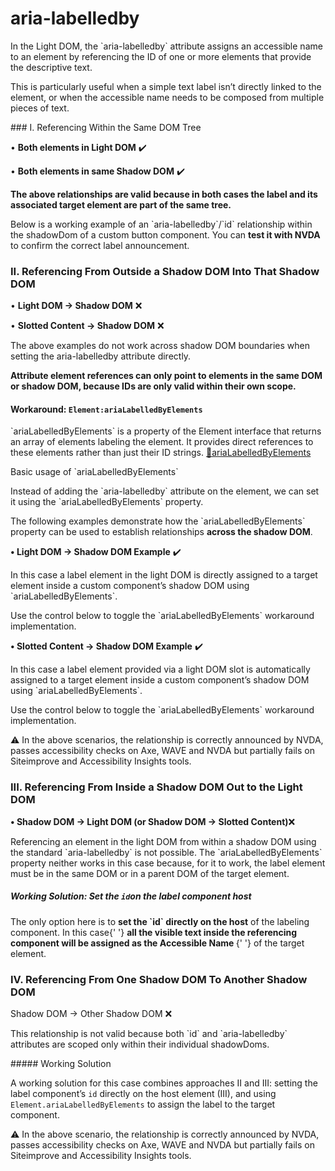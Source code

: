 
<Meta of={CCR} />

# aria-labelledby

<div className="lead">
  In the Light DOM, the `aria-labelledby` attribute assigns an accessible name to an element by
  referencing the ID of one or more elements that provide the descriptive text.
</div>
<p>
  This is particularly useful when a simple text label isn’t directly linked to the element, or when
  the accessible name needs to be composed from multiple pieces of text.
</p>
### I. Referencing Within the Same DOM Tree

• <b>Both elements in Light DOM</b> ✔️

<Source language="html" dark code={DefaultExample}></Source>

• <b>Both elements in same Shadow DOM</b> ✔️

<Source language="html" dark code={DefaultExample2}></Source>
<p>
  <b>
    The above relationships are valid because in both cases the label and its associated target
    element are part of the same tree.
  </b>
</p>

<p>
  Below is a working example of an `aria-labelledby`/`id` relationship within the shadowDom of a
  custom button component. You can <b>test it with NVDA</b> to confirm the correct label
  announcement.
</p>

<Canvas of={CCR.ExampleHTML} sourceState="hide" />

### II. Referencing From Outside a Shadow DOM Into That Shadow DOM

• <b>Light DOM → Shadow DOM</b> ❌

<Source language="html" dark code={NonWorkingExampleIIa}></Source>

• <b>Slotted Content → Shadow DOM</b> ❌

<Source language="html" dark code={NonWorkingExampleIIb}></Source>

<p>
  The above examples do not work across shadow DOM boundaries when setting the aria-labelledby
  attribute directly.
</p>
<p>
  <b>
    Attribute element references can only point to elements in the same DOM or shadow DOM, because
    IDs are only valid within their own scope.
  </b>
</p>

#### Workaround: `Element:ariaLabelledByElements`

<p>
  `ariaLabelledByElements` is a property of the Element interface that returns an array of elements
  labeling the element. It provides direct references to these elements rather than just their ID
  strings.
  <a
    target="blank"
    href="https://developer.mozilla.org/en-US/docs/Web/API/Element/ariaLabelledByElements"
  >
    🔗ariaLabelledByElements
  </a>
</p>

<div className="lead">Basic usage of `ariaLabelledByElements` </div>
<Source language="html" dark code={ArialabelledbyElementsPropertyHTML}></Source>
<p>
  Instead of adding the `aria-labelledby` attribute on the element, we can set it using the
  `ariaLabelledByElements` property.
</p>
<Source language="js" dark code={ArialabelledbyElementsProperty}></Source>
<p>
  The following examples demonstrate how the `ariaLabelledByElements` property can be used to
  establish relationships <b>across the shadow DOM</b>.
</p>

<p>
  <b>• Light DOM → Shadow DOM Example</b> ✔️
</p>
<p>
  In this case a label element in the light DOM is directly assigned to a target element inside a
  custom component’s shadow DOM using `ariaLabelledByElements`.
</p>

<Source language="html" dark code={WorkingExampleIIa}></Source>
<p>Use the control below to toggle the `ariaLabelledByElements` workaround implementation.</p>
<Canvas of={CCR.Example2} sourceState="hide" />
<div className="hide-col-default">
  <Controls of={CCR.Example2} />
</div>

<p>
  <b>• Slotted Content → Shadow DOM Example</b> ✔️
</p>
<p>
  In this case a label element provided via a light DOM slot is automatically assigned to a target
  element inside a custom component’s shadow DOM using `ariaLabelledByElements`.
</p>
<Source language="html" dark code={WorkingExampleIIb}></Source>
<p>Use the control below to toggle the `ariaLabelledByElements` workaround implementation.</p>
<Canvas of={CCR.Example3} sourceState="hide<p>" />
<div className="hide-col-default">
  <Controls of={CCR.Example3} />
</div>

⚠️ In the above scenarios, the relationship is correctly announced by NVDA, passes accessibility checks on Axe, WAVE and NVDA but partially fails on Siteimprove and Accessibility Insights tools.

### III. Referencing From Inside a Shadow DOM Out to the Light DOM

<p>
  <b>• Shadow DOM → Light DOM (or Shadow DOM → Slotted Content)</b>❌
</p>

<p>
  Referencing an element in the light DOM from within a shadow DOM using the standard
  `aria-labelledby` is not possible. The `ariaLabelledByElements` property neither works in this
  case because, for it to work, the label element must be in the same DOM or in a parent DOM of the
  target element.
</p>
<Source language="html" dark code={NonWorkingExampleIII}></Source>

##### Working Solution: Set the `id`on the label component host

<p>
  The only option here is to <b>set the `id` directly on the host</b> of the labeling component. In
  this case{' '}
  <b>
    all the visible text inside the referencing component will be assigned as the Accessible Name
  </b>{' '}
  of the target element.
</p>
<Source language="html" dark code={WorkingExampleIII}></Source>
<Canvas of={CCR.Example4} sourceState="hide" />

### IV. Referencing From One Shadow DOM To Another Shadow DOM

Shadow DOM → Other Shadow DOM ❌

<Source language="html" dark code={NonWorkingExampleIV}></Source>
<p>
  This relationship is not valid because both `id` and `aria-labelledby` attributes are scoped only within
  their individual shadowDoms.
</p>
##### Working Solution

A working solution for this case combines approaches II and III: setting the label component’s `id` directly on the host element (III), and using `Element.ariaLabelledByElements` to assign the label to the target component.

<Source language="html" dark code={WorkingExampleIV}></Source>
<Canvas of={CCR.Example5} sourceState="hide" />

⚠️ In the above scenario, the relationship is correctly announced by NVDA, passes accessibility checks on Axe, WAVE and NVDA but partially fails on Siteimprove and Accessibility Insights tools.
